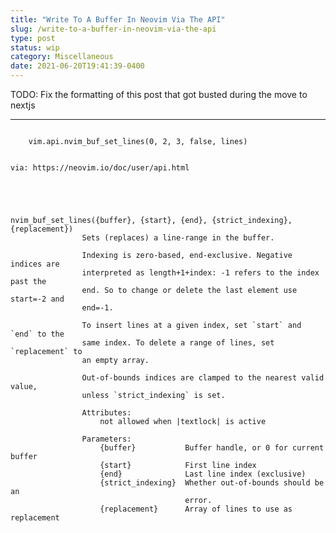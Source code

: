 ```yaml
---
title: "Write To A Buffer In Neovim Via The API"
slug: /write-to-a-buffer-in-neovim-via-the-api
type: post
status: wip
category: Miscellaneous
date: 2021-06-20T19:41:39-0400
---
```


TODO: Fix the formatting of this post that got busted during the move to nextjs

---


```
    
    vim.api.nvim_buf_set_lines(0, 2, 3, false, lines)
    
    
via: https://neovim.io/doc/user/api.html





nvim_buf_set_lines({buffer}, {start}, {end}, {strict_indexing}, {replacement})
                Sets (replaces) a line-range in the buffer.

                Indexing is zero-based, end-exclusive. Negative indices are
                interpreted as length+1+index: -1 refers to the index past the
                end. So to change or delete the last element use start=-2 and
                end=-1.

                To insert lines at a given index, set `start` and `end` to the
                same index. To delete a range of lines, set `replacement` to
                an empty array.

                Out-of-bounds indices are clamped to the nearest valid value,
                unless `strict_indexing` is set.

                Attributes: 
                    not allowed when |textlock| is active

                Parameters: 
                    {buffer}           Buffer handle, or 0 for current buffer
                    {start}            First line index
                    {end}              Last line index (exclusive)
                    {strict_indexing}  Whether out-of-bounds should be an
                                       error.
                    {replacement}      Array of lines to use as replacement
                    
```

